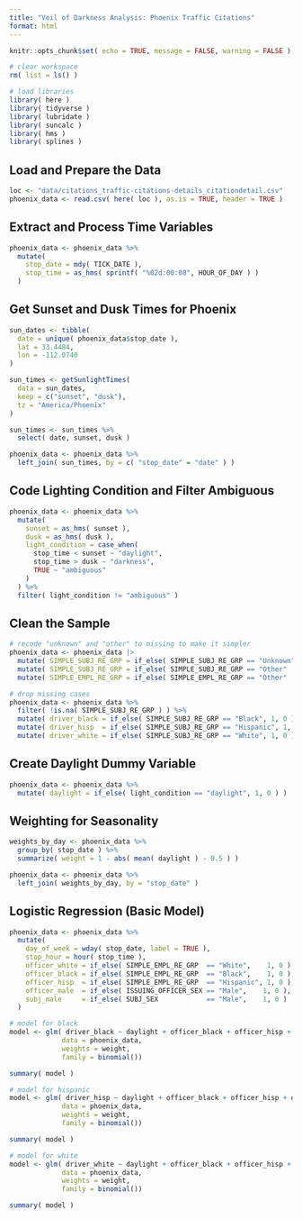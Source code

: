 ```yaml
---
title: "Veil of Darkness Analysis: Phoenix Traffic Citations"
format: html
---
```


```r

knitr::opts_chunk$set( echo = TRUE, message = FALSE, warning = FALSE )

# clear workspace
rm( list = ls() )

# load libraries
library( here )
library( tidyverse )
library( lubridate )
library( suncalc )
library( hms )
library( splines )

```

## Load and Prepare the Data

```r

loc <- "data/citations_traffic-citations-details_citationdetail.csv"
phoenix_data <- read.csv( here( loc ), as.is = TRUE, header = TRUE )

```

## Extract and Process Time Variables

```r

phoenix_data <- phoenix_data %>%
  mutate(
    stop_date = mdy( TICK_DATE ),
    stop_time = as_hms( sprintf( "%02d:00:00", HOUR_OF_DAY ) )
  )

```

## Get Sunset and Dusk Times for Phoenix

```r

sun_dates <- tibble(
  date = unique( phoenix_data$stop_date ),
  lat = 33.4484,
  lon = -112.0740
)

sun_times <- getSunlightTimes(
  data = sun_dates,
  keep = c("sunset", "dusk"),
  tz = "America/Phoenix"
)

sun_times <- sun_times %>%
  select( date, sunset, dusk )

phoenix_data <- phoenix_data %>%
  left_join( sun_times, by = c( "stop_date" = "date" ) )

```

## Code Lighting Condition and Filter Ambiguous

```r

phoenix_data <- phoenix_data %>%
  mutate(
    sunset = as_hms( sunset ),
    dusk = as_hms( dusk ),
    light_condition = case_when(
      stop_time < sunset ~ "daylight",
      stop_time > dusk ~ "darkness",
      TRUE ~ "ambiguous"
    )
  ) %>%
  filter( light_condition != "ambiguous" )

```

## Clean the Sample

```r

# recode "unknown" and "other" to missing to make it simpler
phoenix_data <- phoenix_data |> 
  mutate( SIMPLE_SUBJ_RE_GRP = if_else( SIMPLE_SUBJ_RE_GRP == "Unknown", NA, SIMPLE_SUBJ_RE_GRP ) ) |> 
  mutate( SIMPLE_SUBJ_RE_GRP = if_else( SIMPLE_SUBJ_RE_GRP == "Other"  , NA, SIMPLE_SUBJ_RE_GRP ) ) |> 
  mutate( SIMPLE_EMPL_RE_GRP = if_else( SIMPLE_EMPL_RE_GRP == "Other"  , NA, SIMPLE_EMPL_RE_GRP ) )

# drop missing cases
phoenix_data <- phoenix_data %>%
  filter( !is.na( SIMPLE_SUBJ_RE_GRP ) ) %>%
  mutate( driver_black = if_else( SIMPLE_SUBJ_RE_GRP == "Black", 1, 0 ) ) |> 
  mutate( driver_hisp  = if_else( SIMPLE_SUBJ_RE_GRP == "Hispanic", 1, 0 ) ) |>
  mutate( driver_white = if_else( SIMPLE_SUBJ_RE_GRP == "White", 1, 0 ) )

```

## Create Daylight Dummy Variable

```r

phoenix_data <- phoenix_data %>%
  mutate( daylight = if_else( light_condition == "daylight", 1, 0 ) )

```

## Weighting for Seasonality

```r

weights_by_day <- phoenix_data %>%
  group_by( stop_date ) %>%
  summarize( weight = 1 - abs( mean( daylight ) - 0.5 ) )

phoenix_data <- phoenix_data %>%
  left_join( weights_by_day, by = "stop_date" )

```

## Logistic Regression (Basic Model)

```r

phoenix_data <- phoenix_data %>%
  mutate(
    day_of_week = wday( stop_date, label = TRUE ),
    stop_hour = hour( stop_time ),
    officer_white = if_else( SIMPLE_EMPL_RE_GRP  == "White",    1, 0 ),
    officer_black = if_else( SIMPLE_EMPL_RE_GRP  == "Black",    1, 0 ),
    officer_hisp  = if_else( SIMPLE_EMPL_RE_GRP  == "Hispanic", 1, 0 ),
    officer_male  = if_else( ISSUING_OFFICER_SEX == "Male",    1, 0 ),
    subj_male     = if_else( SUBJ_SEX            == "Male",    1, 0 )
  )

# model for black
model <- glm( driver_black ~ daylight + officer_black + officer_hisp + officer_male + subj_male + SUBJ_AGE ,
             data = phoenix_data,
             weights = weight,
             family = binomial())

summary( model )

# model for hispanic
model <- glm( driver_hisp ~ daylight + officer_black + officer_hisp + officer_male + subj_male + SUBJ_AGE ,
             data = phoenix_data,
             weights = weight,
             family = binomial())

summary( model )

# model for white
model <- glm( driver_white ~ daylight + officer_black + officer_hisp + officer_male + subj_male + SUBJ_AGE ,
             data = phoenix_data,
             weights = weight,
             family = binomial())

summary( model )


```

